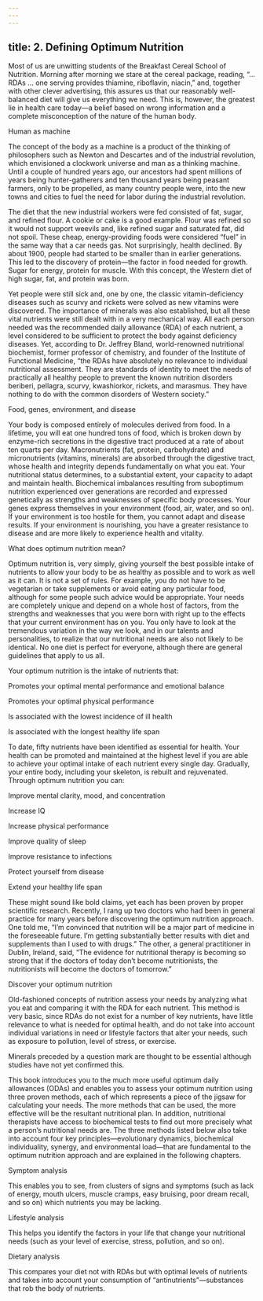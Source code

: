 ```yaml
---
---
---
```

title: 2. Defining Optimum Nutrition
---




Most of us are unwitting students of the Breakfast Cereal School of Nutrition. Morning after morning we stare at the cereal package, reading, “… RDAs … one serving provides thiamine, riboflavin, niacin,” and, together with other clever advertising, this assures us that our reasonably well-balanced diet will give us everything we need. This is, however, the greatest lie in health care today—a belief based on wrong information and a complete misconception of the nature of the human body.





Human as machine


The concept of the body as a machine is a product of the thinking of philosophers such as Newton and Descartes and of the industrial revolution, which envisioned a clockwork universe and man as a thinking machine. Until a couple of hundred years ago, our ancestors had spent millions of years being hunter-gatherers and ten thousand years being peasant farmers, only to be propelled, as many country people were, into the new towns and cities to fuel the need for labor during the industrial revolution.

The diet that the new industrial workers were fed consisted of fat, sugar, and refined flour. A cookie or cake is a good example. Flour was refined so it would not support weevils and, like refined sugar and saturated fat, did not spoil. These cheap, energy-providing foods were considered “fuel” in the same way that a car needs gas. Not surprisingly, health declined. By about 1900, people had started to be smaller than in earlier generations. This led to the discovery of protein—the factor in food needed for growth. Sugar for energy, protein for muscle. With this concept, the Western diet of high sugar, fat, and protein was born.

Yet people were still sick and, one by one, the classic vitamin-deficiency diseases such as scurvy and rickets were solved as new vitamins were discovered. The importance of minerals was also established, but all these vital nutrients were still dealt with in a very mechanical way. All each person needed was the recommended daily allowance (RDA) of each nutrient, a level considered to be sufficient to protect the body against deficiency diseases. Yet, according to Dr. Jeffrey Bland, world-renowned nutritional biochemist, former professor of chemistry, and founder of the Institute of Functional Medicine, “the RDAs have absolutely no relevance to individual nutritional assessment. They are standards of identity to meet the needs of practically all healthy people to prevent the known nutrition disorders beriberi, pellagra, scurvy, kwashiorkor, rickets, and marasmus. They have nothing to do with the common disorders of Western society.”





Food, genes, environment, and disease


Your body is composed entirely of molecules derived from food. In a lifetime, you will eat one hundred tons of food, which is broken down by enzyme-rich secretions in the digestive tract produced at a rate of about ten quarts per day. Macronutrients (fat, protein, carbohydrate) and micronutrients (vitamins, minerals) are absorbed through the digestive tract, whose health and integrity depends fundamentally on what you eat. Your nutritional status determines, to a substantial extent, your capacity to adapt and maintain health. Biochemical imbalances resulting from suboptimum nutrition experienced over generations are recorded and expressed genetically as strengths and weaknesses of specific body processes. Your genes express themselves in your environment (food, air, water, and so on). If your environment is too hostile for them, you cannot adapt and disease results. If your environment is nourishing, you have a greater resistance to disease and are more likely to experience health and vitality.





What does optimum nutrition mean?


Optimum nutrition is, very simply, giving yourself the best possible intake of nutrients to allow your body to be as healthy as possible and to work as well as it can. It is not a set of rules. For example, you do not have to be vegetarian or take supplements or avoid eating any particular food, although for some people such advice would be appropriate. Your needs are completely unique and depend on a whole host of factors, from the strengths and weaknesses that you were born with right up to the effects that your current environment has on you. You only have to look at the tremendous variation in the way we look, and in our talents and personalities, to realize that our nutritional needs are also not likely to be identical. No one diet is perfect for everyone, although there are general guidelines that apply to us all.

Your optimum nutrition is the intake of nutrients that:

Promotes your optimal mental performance and emotional balance

Promotes your optimal physical performance

Is associated with the lowest incidence of ill health

Is associated with the longest healthy life span



To date, fifty nutrients have been identified as essential for health. Your health can be promoted and maintained at the highest level if you are able to achieve your optimal intake of each nutrient every single day. Gradually, your entire body, including your skeleton, is rebuilt and rejuvenated. Through optimum nutrition you can:

Improve mental clarity, mood, and concentration

Increase IQ

Increase physical performance

Improve quality of sleep

Improve resistance to infections

Protect yourself from disease

Extend your healthy life span



These might sound like bold claims, yet each has been proven by proper scientific research. Recently, I rang up two doctors who had been in general practice for many years before discovering the optimum nutrition approach. One told me, “I’m convinced that nutrition will be a major part of medicine in the foreseeable future. I’m getting substantially better results with diet and supplements than I used to with drugs.” The other, a general practitioner in Dublin, Ireland, said, “The evidence for nutritional therapy is becoming so strong that if the doctors of today don’t become nutritionists, the nutritionists will become the doctors of tomorrow.”





Discover your optimum nutrition


Old-fashioned concepts of nutrition assess your needs by analyzing what you eat and comparing it with the RDA for each nutrient. This method is very basic, since RDAs do not exist for a number of key nutrients, have little relevance to what is needed for optimal health, and do not take into account individual variations in need or lifestyle factors that alter your needs, such as exposure to pollution, level of stress, or exercise.



Minerals preceded by a question mark are thought to be essential although studies have not yet confirmed this.

This book introduces you to the much more useful optimum daily allowances (ODAs) and enables you to assess your optimum nutrition using three proven methods, each of which represents a piece of the jigsaw for calculating your needs. The more methods that can be used, the more effective will be the resultant nutritional plan. In addition, nutritional therapists have access to biochemical tests to find out more precisely what a person’s nutritional needs are. The three methods listed below also take into account four key principles—evolutionary dynamics, biochemical individuality, synergy, and environmental load—that are fundamental to the optimum nutrition approach and are explained in the following chapters.





Symptom analysis


This enables you to see, from clusters of signs and symptoms (such as lack of energy, mouth ulcers, muscle cramps, easy bruising, poor dream recall, and so on) which nutrients you may be lacking.





Lifestyle analysis


This helps you identify the factors in your life that change your nutritional needs (such as your level of exercise, stress, pollution, and so on).





Dietary analysis


This compares your diet not with RDAs but with optimal levels of nutrients and takes into account your consumption of “antinutrients”—substances that rob the body of nutrients.